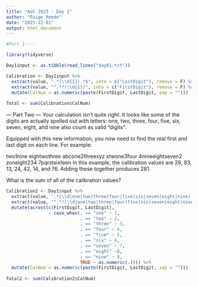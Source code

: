 ```yaml
---
title: "AoC 2023 - Day 1"
author: "Paige Remde"
date: "2023-12-01"
output: html_document
---
```


```r

#Part 1----

library(tidyverse)

Day1input <- as.tibble(read_lines("day01.txt"))

Calibration <- Day1input %>%
  extract(value, ".*(\\d{1}).*$", into = c("LastDigit"), remove = F) %>%
  extract(value, "^.*?(\\d{1})", into = c("FirstDigit"), remove = F) %>%
  mutate(CalNum = as.numeric(paste(FirstDigit, LastDigit, sep = "")))
                          
Total <- sum(Calibration$CalNum)


```

--- Part Two ---
Your calculation isn't quite right. It looks like some of the digits are actually spelled out with letters: one, two, three, four, five, six, seven, eight, and nine also count as valid "digits".

Equipped with this new information, you now need to find the real first and last digit on each line. For example:

two1nine
eightwothree
abcone2threexyz
xtwone3four
4nineeightseven2
zoneight234
7pqrstsixteen
In this example, the calibration values are 29, 83, 13, 24, 42, 14, and 76. Adding these together produces 281.

What is the sum of all of the calibration values?

```r

Calibration2 <- Day1input %>%
  extract(value, ".*(\\d|one|two|three|four|five|six|seven|eight|nine).*$", into = c("LastDigit"), remove = F) %>%
  extract(value, "^.*?(\\d|one|two|three|four|five|six|seven|eight|nine)", into = c("FirstDigit"), remove = F) %>%
  mutate(across(c(FirstDigit, LastDigit), 
                ~ case_when(. == "one" ~ 1,
                            . == "two" ~ 2,
                            . == "three" ~ 3,
                            . == "four" ~ 4,
                            . == "five" ~ 5,
                            . == "six" ~ 6,
                            . == "seven" ~ 7,
                            . == "eight" ~8,
                            . == "nine" ~ 9,
                            TRUE ~ as.numeric(.)))) %>%
  mutate(CalNum = as.numeric(paste(FirstDigit, LastDigit, sep = "")))
                          
Total2 <- sum(Calibration2$CalNum)

```

